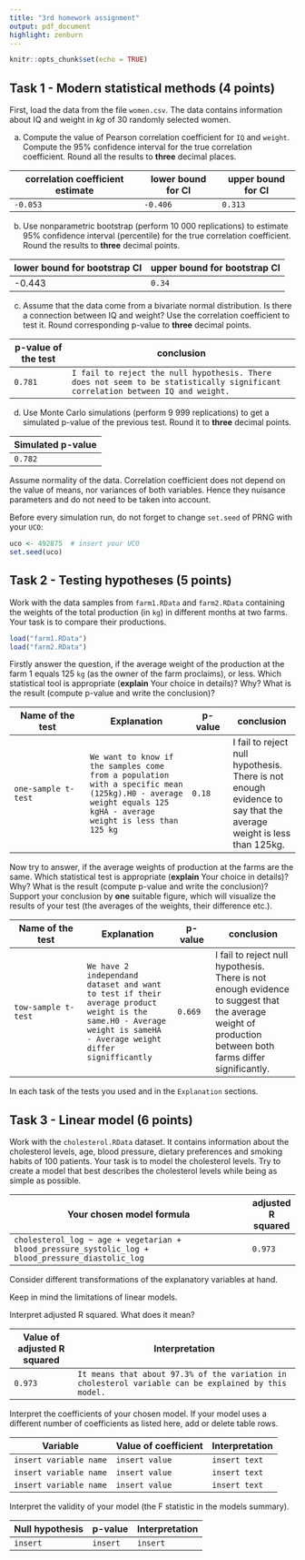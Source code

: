 ```yaml
---
title: "3rd homework assignment"
output: pdf_document
highlight: zenburn
---
```


```r
knitr::opts_chunk$set(echo = TRUE)
```

## Task 1 - Modern statistical methods (4 points)

First, load the data from the file `women.csv`. The data contains information about IQ and weight in $kg$ of 30 randomly selected women.

a)  Compute the value of Pearson correlation coefficient for `IQ` and `weight`. Compute the 95% confidence interval for the true correlation coefficient. Round all the results to **three** decimal places.

| correlation coefficient estimate | lower bound for CI | upper bound for CI |
|----------------------------------|--------------------|--------------------|
| `-0.053`                         | `-0.406`           | `0.313`            |

b)  Use nonparametric bootstrap (perform 10 000 replications) to estimate 95% confidence interval (percentile) for the true correlation coefficient. Round the results to **three** decimal points.

| lower bound for bootstrap CI | upper bound for bootstrap CI |
|------------------------------|------------------------------|
| -0.443                       | `0.34`                       |

c)  Assume that the data come from a bivariate normal distribution. Is there a connection between IQ and weight? Use the correlation coefficient to test it. Round corresponding p-value to **three** decimal points.

| p-value of the test | conclusion                                                                                                                     |
|---------------|---------------------------------------------------------|
| `0.781`             | `I fail to reject the null hypothesis. There does not seem to be statistically significant correlation between IQ and weight.` |

d)  Use Monte Carlo simulations (perform 9 999 replications) to get a simulated p-value of the previous test. Round it to **three** decimal points.

| Simulated p-value |
|-------------------|
| `0.782`           |

\textcolor{blue}{\textbf{Hint:}} Assume normality of the data. Correlation coefficient does not depend on the value of means, nor variances of both variables. Hence they \textcolor{red}{\textbf{are not}} nuisance parameters and do not need to be taken into account.

\textcolor{red}{\textbf{Caution:}} Before every simulation run, do not forget to change `set.seed` of PRNG with your `UCO`:

```r
uco <- 492875  # insert your UCO
set.seed(uco)
```

\newpage

## Task 2 - Testing hypotheses (5 points)

Work with the data samples from `farm1.RData` and `farm2.RData` containing the weights of the total production (in `kg`) in different months at two farms. Your task is to compare their productions.

```r
load("farm1.RData")
load("farm2.RData")
```

Firstly answer the question, if the average weight of the production at the farm 1 equals 125 `kg` (as the owner of the farm proclaims), or less. Which statistical tool is appropriate (**explain** Your choice in details)? Why? What is the result (compute p-value and write the conclusion)?

| Name of the test    | Explanation                                                                                                                                                   | p-value | conclusion                                                                                                        |
|----------------------|------------------------------|------------|--------------------|
| `one-sample t-test` | `We want to know if the samples come from a population with a specific mean (125kg).H0 - average weight equals 125 kgHA - average weight is less than 125 kg` | `0.18`  | I fail to reject null hypothesis. There is not enough evidence to say that the average weight is less than 125kg. |

Now try to answer, if the average weights of production at the farms are the same. Which statistical test is appropriate (**explain** Your choice in details)? Why? What is the result (compute p-value and write the conclusion)? Support your conclusion by **one** suitable figure, which will visualize the results of your test (the averages of the weights, their difference etc.).

| Name of the test    | Explanation                                                                                                                                                       | p-value | conclusion                                                                                                                                               |
|---------------------|--------------------------|-----------|------------------------|
| `tow-sample t-test` | `We have 2 independand dataset and want to test if their average product weight is the same.H0 - Average weight is sameHA - Average weight differ signifficantly` | `0.669` | I fail to reject null hypothesis. There is not enough evidence to suggest that the average weight of production between both farms differ significantly. |

In each task \textcolor{red}{\textbf{check the assumptions}} of the tests you used and \textcolor{red}{\textbf{name them all}} in the `Explanation` sections.

## Task 3 - Linear model (6 points)

Work with the `cholesterol.RData` dataset. It contains information about the cholesterol levels, age, blood pressure, dietary preferences and smoking habits of 100 patients. Your task is to model the cholesterol levels. Try to create a model that best describes the cholesterol levels while being as simple as possible.

| Your chosen model formula                                                                         | adjusted R squared |
|---------------------------------------------------------------------------------------------------|--------------------|
| `cholesterol_log ~ age + vegetarian + blood_pressure_systolic_log + blood_pressure_diastolic_log` | `0.973`            |

\textcolor{blue}{\textbf{Hint:}} Consider different transformations of the explanatory variables at hand.

\textcolor{red}{\textbf{Warning:}} Keep in mind the limitations of linear models.

Interpret adjusted R squared. What does it mean?

| Value of adjusted R squared | Interpretation                                                                                       |
|-----------------------------|------------------------------------------------------------------------------------------------------|
| `0.973`                     | `It means that about 97.3% of the variation in cholesterol variable can be explained by this model.` |

Interpret the coefficients of your chosen model. If your model uses a different number of coefficients as listed here, add or delete table rows.

| Variable               | Value of coefficient | Interpretation |
|------------------------|----------------------|----------------|
| `insert variable name` | `insert value`       | `insert text`  |
| `insert variable name` | `insert value`       | `insert text`  |
| `insert variable name` | `insert value`       | `insert text`  |

Interpret the validity of your model (the F statistic in the models summary).

| Null hypothesis | p-value  | Interpretation |
|-----------------|----------|----------------|
| `insert`        | `insert` | `insert`       |
